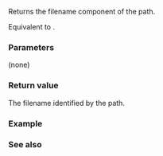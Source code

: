 {{cpp/experimental/fs/path/title|filename}}
{{cpp/experimental/fs/path/navbar}}
{{dcl begin}}
{{dcl|since=fs_ts|1=
path filename() const;
}}
{{dcl end}}

Returns the filename component of the path.

Equivalent to {{cc|empty() ? path() : *--end()}}.

===Parameters===
(none)

===Return value===
The filename identified by the path.

{{cpp/impldef exception}}

===Example===
{{example 
|code=
#include &lt;experimental/filesystem&gt;
#include &lt;iostream&gt;
namespace fs = std::experimental::filesystem;

int main()
{
    std::cout &lt;&lt; fs::path("/foo/bar.txt").filename() &lt;&lt; '\n'
              &lt;&lt; fs::path("/foo/.bar").filename() &lt;&lt; '\n'
              &lt;&lt; fs::path("/foo/bar/").filename() &lt;&lt; '\n'
              &lt;&lt; fs::path("/foo/.").filename() &lt;&lt; '\n'
              &lt;&lt; fs::path("/foo/..").filename() &lt;&lt; '\n'
              &lt;&lt; fs::path(".").filename() &lt;&lt; '\n'
              &lt;&lt; fs::path("..").filename() &lt;&lt; '\n'
              &lt;&lt; fs::path("/").filename() &lt;&lt; '\n';
}
|output=
"bar.txt"
".bar"
"."
"."
".."
"."
".."
"/"
}}

===See also===
{{dsc begin}}
{{dsc inc|cpp/experimental/fs/path/dsc extension}}
{{dsc inc|cpp/experimental/fs/path/dsc stem}}
{{dsc inc|cpp/experimental/fs/path/dsc replace_filename}}
{{dsc mem fun|cpp/experimental/fs/path/has_path|title=has_filename|checks if the corresponding path element is not empty}}
{{dsc end}}